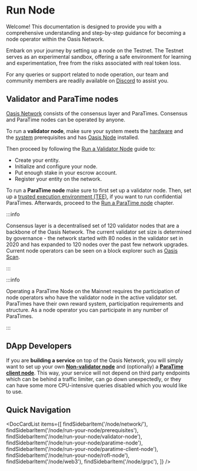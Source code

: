 
# Run Node

Welcome! This documentation is designed to provide you with a comprehensive
understanding and step-by-step guidance for becoming a node operator within the
Oasis Network.

Embark on your journey by setting up a node on the Testnet. The Testnet serves
as an experimental sandbox, offering a safe environment for learning and 
experimentation, free from the risks associated with real token loss.

For any queries or support related to node operation, our team and community
members are readily available on [Discord] to assist you.

[Discord]: https://oasis.io/discord

## Validator and ParaTime nodes

[Oasis Network] consists of the consensus layer and ParaTimes. Consensus and
ParaTime nodes can be operated by anyone.

To run a **validator node**, make sure your system meets the [hardware] and the
[system] prerequisites and has [Oasis Node] installed.

Then proceed by following the [Run a Validator Node] guide to:

* Create your entity.
* Initialize and configure your node.
* Put enough stake in your escrow account.
* Register your entity on the network.

To run a **ParaTime node** make sure to first set up a validator node. Then,
set up a [trusted execution environment (TEE)], if you want to run confidential
ParaTimes. Afterwards, proceed to the [Run a ParaTime node] chapter.

:::info

Consensus layer is a decentralised set of 120 validator nodes that are a
backbone of the Oasis Network. The current validator set size is determined by
governance - the network started with 80 nodes in the validator set in 2020 and
has expanded to 120 nodes over the past few network upgrades. Current node
operators can be seen on a block explorer such as [Oasis Scan].

:::

:::info

Operating a ParaTime Node on the Mainnet requires the participation of node
operators who have the validator node in the active validator set. ParaTimes
have their own reward system, participation requirements and structure. As a
node operator you can participate in any number of ParaTimes.

:::

[Oasis Network]: ../general/oasis-network/README.mdx
[Oasis Scan]: https://www.oasisscan.com/validators

## DApp Developers

If you are **building a service** on top of the Oasis Network, you will simply
want to set up your own **[Non-validator node]** and (optionally) a
**[ParaTime client node]**. This way, your service will not depend on third
party endpoints which can be behind a traffic limiter, can go down unexpectedly,
or they can have some more CPU-intensive queries disabled which you would like
to use.

[hardware]: ./run-your-node/prerequisites/hardware-recommendations.md
[system]: ./run-your-node/prerequisites/system-configuration.mdx
[Oasis Node]: ./run-your-node/prerequisites/oasis-node.md
[Run a Validator Node]: ./run-your-node/validator-node.mdx
[trusted execution environment (TEE)]: ./run-your-node/prerequisites/set-up-tee.mdx
[Run a ParaTime node]: ./run-your-node/paratime-node.mdx
[ParaTime client node]: ./run-your-node/paratime-node.mdx
[Non-validator node]: ./run-your-node/non-validator-node.mdx

## Quick Navigation

<DocCardList items={[
    findSidebarItem('/node/network/'),
    findSidebarItem('/node/run-your-node/prerequisites'),
    findSidebarItem('/node/run-your-node/validator-node'),
    findSidebarItem('/node/run-your-node/paratime-node'),
    findSidebarItem('/node/run-your-node/paratime-client-node'),
    findSidebarItem('/node/run-your-node/rofl-node'),
    findSidebarItem('/node/web3'),
    findSidebarItem('/node/grpc'),
]} />

